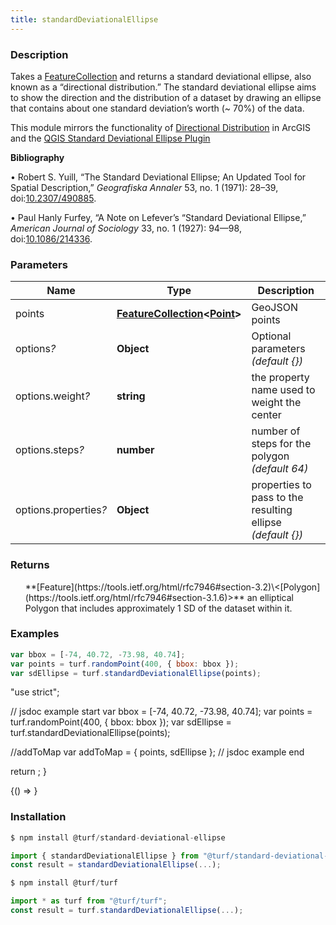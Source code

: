 ```yaml
---
title: standardDeviationalEllipse
---
```



### Description

Takes a [FeatureCollection](https://tools.ietf.org/html/rfc7946#section-3.3) and returns a standard deviational ellipse,
also known as a “directional distribution.” The standard deviational ellipse
aims to show the direction and the distribution of a dataset by drawing
an ellipse that contains about one standard deviation’s worth (~ 70%) of the
data.

This module mirrors the functionality of [Directional Distribution](http://desktop.arcgis.com/en/arcmap/10.3/tools/spatial-statistics-toolbox/directional-distribution.htm)
in ArcGIS and the [QGIS Standard Deviational Ellipse Plugin](http://arken.nmbu.no/~havatv/gis/qgisplugins/SDEllipse/)

**Bibliography**

• Robert S. Yuill, “The Standard Deviational Ellipse; An Updated Tool for
Spatial Description,” _Geografiska Annaler_ 53, no. 1 (1971): 28–39,
doi:[10.2307/490885](https://doi.org/10.2307/490885).

• Paul Hanly Furfey, “A Note on Lefever’s “Standard Deviational Ellipse,”
_American Journal of Sociology_ 33, no. 1 (1927): 94—98,
doi:[10.1086/214336](https://doi.org/10.1086/214336).

### Parameters

| Name                       | Type                                                                                                                                  | Description                                                 |
| -------------------------- | ------------------------------------------------------------------------------------------------------------------------------------- | ----------------------------------------------------------- |
| points                     | **[FeatureCollection](https://tools.ietf.org/html/rfc7946#section-3.3)\<[Point](https://tools.ietf.org/html/rfc7946#section-3.1.2)>** | GeoJSON points                                              |
| options<i>?</i>            | **Object**                                                                                                                            | Optional parameters _(default \{})_                         |
| options.weight<i>?</i>     | **string**                                                                                                                            | the property name used to weight the center                 |
| options.steps<i>?</i>      | **number**                                                                                                                            | number of steps for the polygon _(default 64)_              |
| options.properties<i>?</i> | **Object**                                                                                                                            | properties to pass to the resulting ellipse _(default \{})_ |

### Returns

<ul>
  **[Feature](https://tools.ietf.org/html/rfc7946#section-3.2)\<[Polygon](https://tools.ietf.org/html/rfc7946#section-3.1.6)>** an elliptical Polygon that includes approximately 1 SD of the dataset within it.

</ul>

### Examples

```javascript
var bbox = [-74, 40.72, -73.98, 40.74];
var points = turf.randomPoint(400, { bbox: bbox });
var sdEllipse = turf.standardDeviationalEllipse(points);
```

  "use strict";

  // jsdoc example start
  var bbox = [-74, 40.72, -73.98, 40.74];
  var points = turf.randomPoint(400, { bbox: bbox });
  var sdEllipse = turf.standardDeviationalEllipse(points);

  //addToMap
  var addToMap = { points, sdEllipse };
  // jsdoc example end

  return <ExampleMap addToMap={addToMap} />;
}

<BrowserOnly>{() => <Map0 />}</BrowserOnly>

### Installation

```javascript
$ npm install @turf/standard-deviational-ellipse

import { standardDeviationalEllipse } from "@turf/standard-deviational-ellipse";
const result = standardDeviationalEllipse(...);
```

```javascript
$ npm install @turf/turf

import * as turf from "@turf/turf";
const result = turf.standardDeviationalEllipse(...);
```

